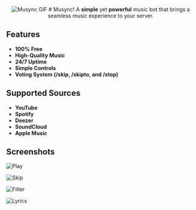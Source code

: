 <div align="center">
  <img src="https://i.ibb.co/xG3SPVH/discord-avatar-128-WRY9-F.gif" alt="Musync GIF" />
  # Musync!
  A <strong>simple</strong> yet <strong>powerful</strong> music bot that brings a seamless music experience to your server. 
</div>

## Features
- **100% Free**
- **High-Quality Music**
- **24/7 Uptime**
- **Simple Controls**
- **Voting System (/skip, /skipto, and /stop)**

## Supported Sources
- **YouTube**
- **Spotify**
- **Deezer**
- **SoundCloud**
- **Apple Music**

## Screenshots
![Play](https://i.ibb.co/SvzGVCr/Screenshot-2023-12-14-083010.png)

![Skip](https://i.ibb.co/s21Lxz0/Screenshot-2023-12-14-083151.png)

![Filter](https://i.ibb.co/7QgN4N8/Screenshot-2023-12-23-084333.png)

![Lyrics](https://i.ibb.co/wpHYNB1/Screenshot-2023-12-23-084414.png)
